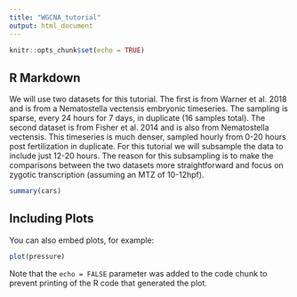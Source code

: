 ```yaml
---
title: "WGCNA_tutorial"
output: html_document
---
```


```r
knitr::opts_chunk$set(echo = TRUE)
```

## R Markdown

We will use two datasets for this tutorial. The first is from Warner et al. 2018 and is from a Nematostella vectensis embryonic timeseries. The sampling is sparse, every 24 hours for 7 days, in duplicate (16 samples total). The second dataset is from Fisher et al. 2014 and is also from Nematostella vectensis. This timeseries is much denser, sampled hourly from 0-20 hours post fertilization in duplicate. For this tutorial we will subsample the data to include just 12-20 hours. The reason for this subsampling is to make the comparisons between the two datasets more straightforward and focus on zygotic transcription (assuming an MTZ of 10-12hpf).

```r
summary(cars)
```

## Including Plots

You can also embed plots, for example:

```r
plot(pressure)
```

Note that the `echo = FALSE` parameter was added to the code chunk to prevent printing of the R code that generated the plot.
